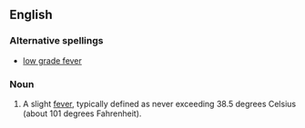 ==English==
{{wikipedia}}

===Alternative spellings===
* [[low grade fever]]

===Noun===
{{en-noun}}

# {{medicine}} A slight [[fever]], typically defined as never exceeding 38.5 degrees Celsius (about 101 degrees Fahrenheit).